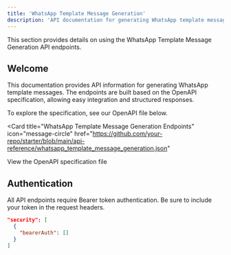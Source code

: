 ```yaml
---
title: 'WhatsApp Template Message Generation'
description: 'API documentation for generating WhatsApp template messages'
---
```


<Note>
  This section provides details on using the WhatsApp Template Message Generation API endpoints.
</Note>

## Welcome

This documentation provides API information for generating WhatsApp template messages. The endpoints are built based on the OpenAPI specification, allowing easy integration and structured responses.

To explore the specification, see our OpenAPI file below.

<Card
  title="WhatsApp Template Message Generation Endpoints"
  icon="message-circle"
  href="https://github.com/your-repo/starter/blob/main/api-reference/whatsapp_template_message_generation.json"
>
  View the OpenAPI specification file
</Card>

## Authentication

All API endpoints require Bearer token authentication. Be sure to include your token in the request headers.

```json
"security": [
  {
    "bearerAuth": []
  }
]
